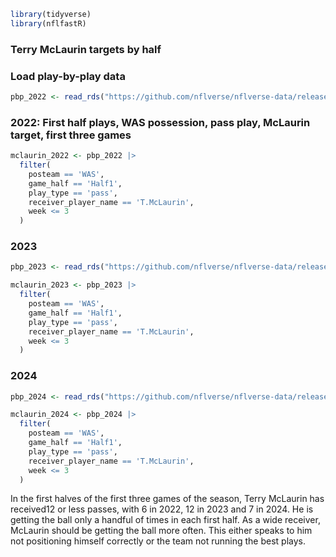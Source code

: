 ```r
library(tidyverse)
library(nflfastR)
```

### Terry McLaurin targets by half

### Load play-by-play data

```r
pbp_2022 <- read_rds("https://github.com/nflverse/nflverse-data/releases/download/pbp/play_by_play_2022.rds")
```

### 2022: First half plays, WAS possession, pass play, McLaurin target, first three games

```r
mclaurin_2022 <- pbp_2022 |>
  filter(
    posteam == 'WAS',
    game_half == 'Half1',
    play_type == 'pass',
    receiver_player_name == 'T.McLaurin',
    week <= 3
  )
```

### 2023

```r
pbp_2023 <- read_rds("https://github.com/nflverse/nflverse-data/releases/download/pbp/play_by_play_2023.rds")

mclaurin_2023 <- pbp_2023 |>
  filter(
    posteam == 'WAS',
    game_half == 'Half1',
    play_type == 'pass',
    receiver_player_name == 'T.McLaurin',
    week <= 3
  )
```

### 2024

```r
pbp_2024 <- read_rds("https://github.com/nflverse/nflverse-data/releases/download/pbp/play_by_play_2024.rds")

mclaurin_2024 <- pbp_2024 |>
  filter(
    posteam == 'WAS',
    game_half == 'Half1',
    play_type == 'pass',
    receiver_player_name == 'T.McLaurin',
    week <= 3
  )
```

In the first halves of the first three games of the season, Terry McLaurin has received12 or less passes, with 6 in 2022, 12 in 2023 and 7 in 2024. He is getting the ball only a handful of times in each first half. As a wide receiver, McLaurin should be getting the ball more often. This either speaks to him not positioning himself correctly or the team not running the best plays.
